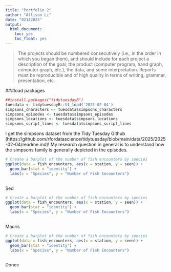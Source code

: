 ```yaml
---
title: "Portfolio 2"
author: "Allison Li"
date: "02142025"
output: 
  html_document: 
    toc: yes
    toc_float: yes
---
```


> The projects should be numbered consecutively (i.e., in the order in which you began them), and should include for each project a description of the goal, the product (computer program, hand graph, computer graph, etc.), the data, and some interpretation. Reports must be reproducible and of high quality in terms of writing, grammar, presentation, etc.

###load packages
```r
##install.packages("tidytuesdayR")
tuesdata <- tidytuesdayR::tt_load('2025-02-04')
simpsons_characters <- tuesdata$simpsons_characters
simpsons_episodes <- tuesdata$simpsons_episodes
simpsons_locations <- tuesdata$simpsons_locations
simpsons_script_lines <- tuesdata$simpsons_script_lines
```

I get the simpsons dataset from the Tidy Tuesday Github (https://github.com/rfordatascience/tidytuesday/blob/main/data/2025/2025-02-04/readme.md)! My research question in general is to understand how the simpsons family is generally depicted in the episodes.

```r
# Create a barplot of the number of fish encounters by species
ggplot(data = fish_encounters, aes(x = station, y = seen)) +
  geom_bar(stat = "identity") +
  labs(x = "Species", y = "Number of Fish Encounters")
  
```

Sed

```r
# Create a barplot of the number of fish encounters by species
ggplot(data = fish_encounters, aes(x = station, y = seen)) +
  geom_bar(stat = "identity") +
  labs(x = "Species", y = "Number of Fish Encounters")
  
```

Mauris

```r
# Create a barplot of the number of fish encounters by species
ggplot(data = fish_encounters, aes(x = station, y = seen)) +
  geom_bar(stat = "identity") +
  labs(x = "Species", y = "Number of Fish Encounters")
  
```

Donec
